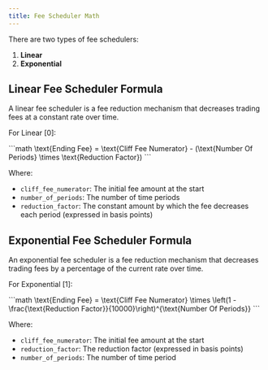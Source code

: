 ```yaml
---
title: Fee Scheduler Math
---
```


There are two types of fee schedulers:

1. **Linear**
2. **Exponential**

## Linear Fee Scheduler Formula

A linear fee scheduler is a fee reduction mechanism that decreases trading fees at a constant rate over time. 

For Linear [0]:
<div style={{ fontSize: "0.9em" }}>
  ```math
  \text{Ending Fee} = \text{Cliff Fee Numerator} - (\text{Number Of Periods} \times \text{Reduction Factor})
  ```
</div>

Where:
- `cliff_fee_numerator`: The initial fee amount at the start
- `number_of_periods`: The number of time periods
- `reduction_factor`: The constant amount by which the fee decreases each period (expressed in basis points)

## Exponential Fee Scheduler Formula

An exponential fee scheduler is a fee reduction mechanism that decreases trading fees by a percentage of the current rate over time. 

For Exponential [1]:

<div style={{ fontSize: "0.9em" }}>
  ```math
  \text{Ending Fee} = \text{Cliff Fee Numerator} \times \left(1 - \frac{\text{Reduction Factor}}{10000}\right)^{\text{Number Of Periods}}
  ```
</div>

Where:
- `cliff_fee_numerator`: The initial fee amount at the start
- `reduction_factor`: The reduction factor (expressed in basis points)
- `number_of_periods`: The number of time period
